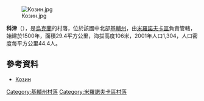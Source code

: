 {{coord|49|42|3|N|31|6|35|E|scale:30000|display=title}}

[[Image:Козин.jpg|right]]

'''科津'''（{{lang-uk|Козин}}），是[[烏克蘭|烏克蘭]]的村落，位於該國中北部[[基輔州|基輔州]]，由[[米羅諾夫卡區|米羅諾夫卡區]]負責管轄，始建於1500年，面積29.4平方公里，海拔高度106米，2001年人口1,304，人口密度每平方公里44.4人。

==參考資料==
* [http://w1.c1.rada.gov.ua/pls/z7503/A005?rdat1=13.05.2013&rf7571=16123 Козин]

{{DEFAULTSORT:Козин}}
[[Category:基輔州村落|Category:基輔州村落]]
[[Category:米羅諾夫卡區村落|Category:米羅諾夫卡區村落]]


{{Kiev-geo-stub}}
